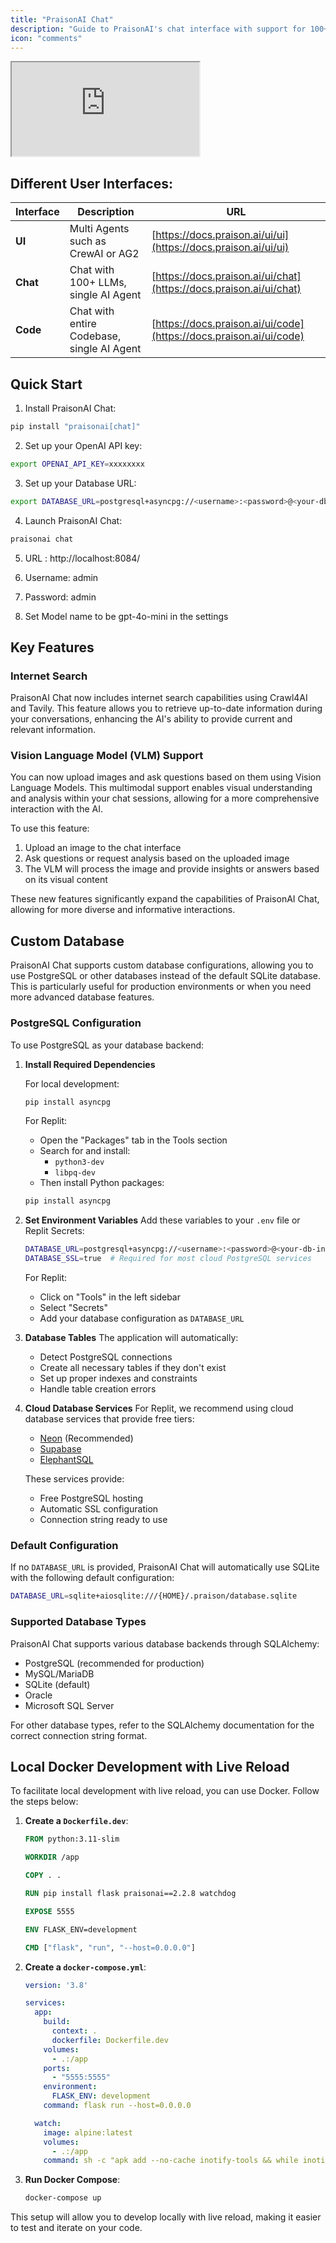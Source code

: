 ```yaml
---
title: "PraisonAI Chat"
description: "Guide to PraisonAI's chat interface with support for 100+ LLMs, internet search, vision models, and custom database configurations"
icon: "comments"
---
```


<div className="relative w-full aspect-video">
  <iframe
    className="absolute top-0 left-0 w-full h-full"
    src="https://www.youtube.com/embed/sw3uDqn2h1Y"
    title="YouTube video player"
    allow="accelerometer; autoplay; clipboard-write; encrypted-media; gyroscope; picture-in-picture"
    allowFullScreen
  ></iframe>
</div>

## Different User Interfaces:

| Interface | Description | URL |
|---|---|---|
| **UI** | Multi Agents such as CrewAI or AG2 | [https://docs.praison.ai/ui/ui](https://docs.praison.ai/ui/ui) |
| **Chat** | Chat with 100+ LLMs, single AI Agent | [https://docs.praison.ai/ui/chat](https://docs.praison.ai/ui/chat) |
| **Code** | Chat with entire Codebase, single AI Agent | [https://docs.praison.ai/ui/code](https://docs.praison.ai/ui/code) |

## Quick Start

1. Install PraisonAI Chat:
```bash
pip install "praisonai[chat]"
```

2. Set up your OpenAI API key:
```bash
export OPENAI_API_KEY=xxxxxxxx
```

3. Set up your Database URL:
```bash
export DATABASE_URL=postgresql+asyncpg://<username>:<password>@<your-db-instance-url>/<database-name>
```

4. Launch PraisonAI Chat:
```bash
praisonai chat
```

5. URL : http://localhost:8084/

6. Username: admin

7. Password: admin

8. Set Model name to be gpt-4o-mini in the settings


## Key Features

### Internet Search

PraisonAI Chat now includes internet search capabilities using Crawl4AI and Tavily. This feature allows you to retrieve up-to-date information during your conversations, enhancing the AI's ability to provide current and relevant information.

### Vision Language Model (VLM) Support

You can now upload images and ask questions based on them using Vision Language Models. This multimodal support enables visual understanding and analysis within your chat sessions, allowing for a more comprehensive interaction with the AI.

To use this feature:
1. Upload an image to the chat interface
2. Ask questions or request analysis based on the uploaded image
3. The VLM will process the image and provide insights or answers based on its visual content

These new features significantly expand the capabilities of PraisonAI Chat, allowing for more diverse and informative interactions.

## Custom Database

PraisonAI Chat supports custom database configurations, allowing you to use PostgreSQL or other databases instead of the default SQLite database. This is particularly useful for production environments or when you need more advanced database features.

### PostgreSQL Configuration

To use PostgreSQL as your database backend:

1. **Install Required Dependencies**

   For local development:
   ```bash
   pip install asyncpg
   ```

   For Replit:
   - Open the "Packages" tab in the Tools section
   - Search for and install:
     - `python3-dev`
     - `libpq-dev`
   - Then install Python packages:
   ```bash
   pip install asyncpg
   ```

2. **Set Environment Variables**
   Add these variables to your `.env` file or Replit Secrets:
   ```bash
   DATABASE_URL=postgresql+asyncpg://<username>:<password>@<your-db-instance-url>/<database-name>
   DATABASE_SSL=true  # Required for most cloud PostgreSQL services
   ```

   For Replit:
   - Click on "Tools" in the left sidebar
   - Select "Secrets"
   - Add your database configuration as `DATABASE_URL`

3. **Database Tables**
   The application will automatically:
   - Detect PostgreSQL connections
   - Create all necessary tables if they don't exist
   - Set up proper indexes and constraints
   - Handle table creation errors

4. **Cloud Database Services**
   For Replit, we recommend using cloud database services that provide free tiers:
   - [Neon](https://neon.tech) (Recommended)
   - [Supabase](https://supabase.com)
   - [ElephantSQL](https://www.elephantsql.com)

   These services provide:
   - Free PostgreSQL hosting
   - Automatic SSL configuration
   - Connection string ready to use

### Default Configuration

If no `DATABASE_URL` is provided, PraisonAI Chat will automatically use SQLite with the following default configuration:
```bash
DATABASE_URL=sqlite+aiosqlite:///{HOME}/.praison/database.sqlite
```

### Supported Database Types

PraisonAI Chat supports various database backends through SQLAlchemy:
- PostgreSQL (recommended for production)
- MySQL/MariaDB
- SQLite (default)
- Oracle
- Microsoft SQL Server

For other database types, refer to the SQLAlchemy documentation for the correct connection string format.

## Local Docker Development with Live Reload

To facilitate local development with live reload, you can use Docker. Follow the steps below:

1. **Create a `Dockerfile.dev`**:
    ```dockerfile
    FROM python:3.11-slim

    WORKDIR /app

    COPY . .

    RUN pip install flask praisonai==2.2.8 watchdog

    EXPOSE 5555

    ENV FLASK_ENV=development

    CMD ["flask", "run", "--host=0.0.0.0"]
    ```

2. **Create a `docker-compose.yml`**:
    ```yaml
    version: '3.8'

    services:
      app:
        build:
          context: .
          dockerfile: Dockerfile.dev
        volumes:
          - .:/app
        ports:
          - "5555:5555"
        environment:
          FLASK_ENV: development
        command: flask run --host=0.0.0.0

      watch:
        image: alpine:latest
        volumes:
          - .:/app
        command: sh -c "apk add --no-cache inotify-tools && while inotifywait -r -e modify,create,delete /app; do kill -HUP 1; done"
    ```

3. **Run Docker Compose**:
    ```bash
    docker-compose up
    ```

This setup will allow you to develop locally with live reload, making it easier to test and iterate on your code.
